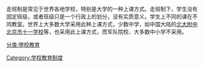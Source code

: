 {{unreferenced|time=2013-05-24T10:40:56+00:00}}
走班制是常见于世界各地学校，特别是大学的一种上课方式。走班制下，学生没有固定班级，或者班级只是一个行政上的划分，没有实质意义。学生上不同的课在不同教室。世界上大多数大学采用此种上课方式，少数中学，如中国大陆的[[北大附中|北大附中]][[北京市十一学校|北京市十一学校]]等，也采用此上课方式，而军队院校、大多数中小学不采用。

[[分类:學校教育|分类:學校教育]]
[[Category:学校教育制度|Category:学校教育制度]]